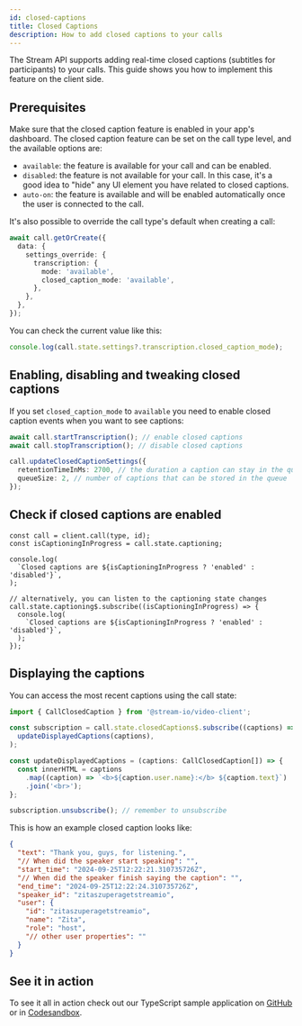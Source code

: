 ```yaml
---
id: closed-captions
title: Closed Captions
description: How to add closed captions to your calls
---
```


The Stream API supports adding real-time closed captions (subtitles for participants) to your calls. This guide shows you how to implement this feature on the client side.

## Prerequisites

Make sure that the closed caption feature is enabled in your app's dashboard. The closed caption feature can be set on the call type level, and the available options are:

- `available`: the feature is available for your call and can be enabled.
- `disabled`: the feature is not available for your call. In this case, it's a good idea to "hide" any UI element you have related to closed captions.
- `auto-on`: the feature is available and will be enabled automatically once the user is connected to the call.

It's also possible to override the call type's default when creating a call:

```ts
await call.getOrCreate({
  data: {
    settings_override: {
      transcription: {
        mode: 'available',
        closed_caption_mode: 'available',
      },
    },
  },
});
```

You can check the current value like this:

```typescript
console.log(call.state.settings?.transcription.closed_caption_mode);
```

## Enabling, disabling and tweaking closed captions

If you set `closed_caption_mode` to `available` you need to enable closed caption events when you want to see captions:

```typescript
await call.startTranscription(); // enable closed captions
await call.stopTranscription(); // disable closed captions

call.updateClosedCaptionSettings({
  retentionTimeInMs: 2700, // the duration a caption can stay in the queue
  queueSize: 2, // number of captions that can be stored in the queue
});
```

## Check if closed captions are enabled

```tsx
const call = client.call(type, id);
const isCaptioningInProgress = call.state.captioning;

console.log(
  `Closed captions are ${isCaptioningInProgress ? 'enabled' : 'disabled'}`,
);

// alternatively, you can listen to the captioning state changes
call.state.captioning$.subscribe((isCaptioningInProgress) => {
  console.log(
    `Closed captions are ${isCaptioningInProgress ? 'enabled' : 'disabled'}`,
  );
});
```

## Displaying the captions

You can access the most recent captions using the call state:

```typescript
import { CallClosedCaption } from '@stream-io/video-client';

const subscription = call.state.closedCaptions$.subscribe((captions) =>
  updateDisplayedCaptions(captions),
);

const updateDisplayedCaptions = (captions: CallClosedCaption[]) => {
  const innerHTML = captions
    .map((caption) => `<b>${caption.user.name}:</b> ${caption.text}`)
    .join('<br>');
};

subscription.unsubscribe(); // remember to unsubscribe
```

This is how an example closed caption looks like:

```json
{
  "text": "Thank you, guys, for listening.",
  "// When did the speaker start speaking": "",
  "start_time": "2024-09-25T12:22:21.310735726Z",
  "// When did the speaker finish saying the caption": "",
  "end_time": "2024-09-25T12:22:24.310735726Z",
  "speaker_id": "zitaszuperagetstreamio",
  "user": {
    "id": "zitaszuperagetstreamio",
    "name": "Zita",
    "role": "host",
    "// other user properties": ""
  }
}
```

## See it in action

To see it all in action check out our TypeScript sample application on [GitHub](https://github.com/GetStream/stream-video-js/tree/main/sample-apps/client/ts-quickstart) or in [Codesandbox](https://codesandbox.io/p/sandbox/eloquent-glitter-99th3v).
